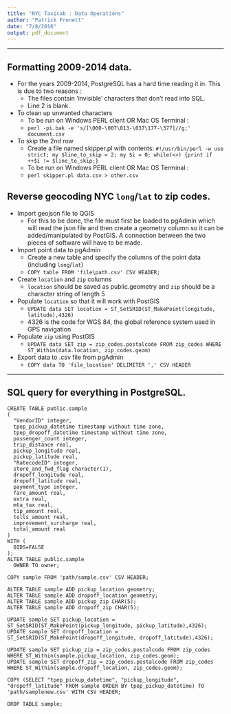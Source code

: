 ```yaml
---
title: "NYC Taxicab : Data Operations"
author: "Patrick Frenett"
date: "7/8/2016"
output: pdf_document
---
```

****  
## Formatting 2009-2014 data.

* For the years 2009-2014, PostgreSQL has a hard time reading it in. This is due to two reasons : 
    + The files contain 'invisible' characters that don't read into SQL.
    + Line 2 is blank.
    
* To clean up unwanted characters
    + To be run on Windows PERL client OR Mac OS Terminal :
    + `perl -pi.bak -e 's/[\000-\007\013-\037\177-\377]//g;' document.csv`
    
* To skip the 2nd row
    + Create a file named skipper.pl with contents: `#!/usr/bin/perl -w use strict; my $line_to_skip = 2; my $i = 0; while(<>) {print if ++$i != $line_to_skip;}`
    + To be run on Windows PERL client OR Mac OS Terminal :
    + `perl skipper.pl data.csv > other.csv`
    

## Reverse geocoding NYC `long`/`lat` to zip codes.

* Import geojson file to QGIS
    + For this to be done, the file must first be loaded to pgAdmin which will read the json file and then create a geometry column so it can be added/manipulated by PostGIS. A connection between the two pieces of software will have to be made.

* Import point data to pgAdmin
    + Create a new table and specify the columns of the point data (including `long`/`lat`)
    + `
COPY table FROM 'file\path.csv' CSV HEADER;`
    
* Create `location` and `zip` columns
    + `location` should be saved as public.geometry and `zip` should be a character string of length 5
    
* Populate `location` so that it will work with PostGIS
    + `UPDATE data SET location = ST_SetSRID(ST_MakePoint(longitude, latitude),4326)`
    + 4326 is the code for WGS 84, the global reference system used in GPS navigation
    
* Populate `zip` using PostGIS
    + `UPDATE data SET zip = zip_codes.postalcode FROM zip_codes WHERE ST_Within(data.location, zip_codes.geom)`
    
* Export data to .csv file from pgAdmin
    + `COPY data TO 'file_location' DELIMITER ',' CSV HEADER`


 
****




## SQL query for everything in PostgreSQL.

```
CREATE TABLE public.sample
(
  "VendorID" integer,
  tpep_pickup_datetime timestamp without time zone,
  tpep_dropoff_datetime timestamp without time zone,
  passenger_count integer,
  trip_distance real,
  pickup_longitude real,
  pickup_latitude real,
  "RatecodeID" integer,
  store_and_fwd_flag character(1),
  dropoff_longitude real,
  dropoff_latitude real,
  payment_type integer,
  fare_amount real,
  extra real,
  mta_tax real,
  tip_amount real,
  tolls_amount real,
  improvement_surcharge real,
  total_amount real
)
WITH (
  OIDS=FALSE
);
ALTER TABLE public.sample
  OWNER TO owner;

COPY sample FROM 'path/sample.csv' CSV HEADER;

ALTER TABLE sample ADD pickup_location geometry;
ALTER TABLE sample ADD dropoff_location geometry;
ALTER TABLE sample ADD pickup_zip CHAR(5);
ALTER TABLE sample ADD dropoff_zip CHAR(5);

UPDATE sample SET pickup_location = ST_SetSRID(ST_MakePoint(pickup_longitude, pickup_latitude),4326);
UPDATE sample SET dropoff_location = ST_SetSRID(ST_MakePoint(dropoff_longitude, dropoff_latitude),4326);

UPDATE sample SET pickup_zip = zip_codes.postalcode FROM zip_codes WHERE ST_Within(sample.pickup_location, zip_codes.geom);
UPDATE sample SET dropoff_zip = zip_codes.postalcode FROM zip_codes WHERE ST_Within(sample.dropoff_location, zip_codes.geom);
  
COPY (SELECT "tpep_pickup_datetime", "pickup_longitude", "dropoff_latitude" FROM sample ORDER BY tpep_pickup_datetime) TO 'path/samplenew.csv' WITH CSV HEADER;
  
DROP TABLE sample;
  
```

